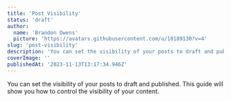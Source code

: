 ```yaml
---
title: 'Post Visibility'
status: 'draft'
author:
  name: 'Brandon Owens'
  picture: 'https://avatars.githubusercontent.com/u/10189130?v=4'
slug: 'post-visibility'
description: 'You can set the visibility of your posts to draft and published. This guide will show you how to control the visibilty of your content from within the Elegant CMS panel.'
coverImage: ''
publishedAt: '2023-11-13T13:17:34.946Z'
---
```


You can set the visibility of your posts to draft and published. This guide will show you how to control the visibility of your content.

